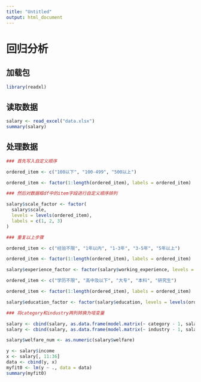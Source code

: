 ---
title: "Untitled"
output: html_document
---
# 回归分析
## 加载包
```{r}
library(readxl)
```

## 读取数据
```{r}
salary <- read_excel("data.xlsx")
summary(salary)
```

## 处理数据
```{r}
### 首先写入自定义顺序

ordered_item <- c("100以下", "100-499", "500以上")

ordered_item <- factor(1:length(ordered_item), labels = ordered_item)

### 然后对数据框df中的item字段进行自定义顺序排列

salary$scale_factor <- factor(
  salary$scale,
  levels = levels(ordered_item),
  labels = c(1, 2, 3)
)

### 重复以上步骤

ordered_item <- c("经验不限", "1年以内", "1-3年", "3-5年", "5年以上")

ordered_item <- factor(1:length(ordered_item), labels = ordered_item)

salary$experience_factor <- factor(salary$working_experience, levels = levels(ordered_item), labels = c(1, 2, 3, 4, 5))

ordered_item <- c("学历不限", "高中及以下", "大专", "本科", "研究生")

ordered_item <- factor(1:length(ordered_item), labels = ordered_item)

salary$education_factor <- factor(salary$education, levels = levels(ordered_item), labels = c(1, 2, 3, 4, 5))
```

```{r}
### 将category和industry两列转换为哑变量

salary <- cbind(salary, as.data.frame(model.matrix(~ category - 1, salary)))
salary <- cbind(salary, as.data.frame(model.matrix(~ industry - 1, salary)))
```
```{r}
salary$welfare_num <- as.numeric(salary$welfare)
```
```{r,message=FALSE,warning=FALSE,collapse=TRUE}
y <- salary$income
x <- salary[, 11:36]
data <- cbind(y, x)
myfit0 <- lm(y ~ ., data = data)
summary(myfit0)
```
